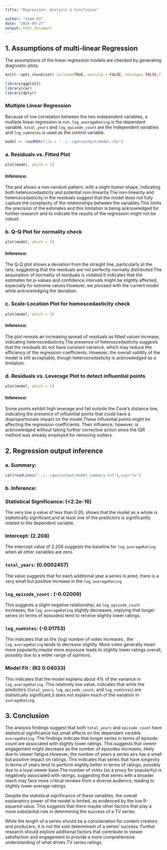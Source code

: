```yaml
---
title: "Regression: Analysis & Conclusion"

author: "team 03"
date: "2024-09-27"
output: html_document
---
```


## 1. Assumptions of multi-linear Regression

The assumptions of the linear regression models are checked by generating diagnostic plots.

```r
knitr::opts_chunk$set( include=TRUE, warning = FALSE, message= FALSE,fig.width = 8,fig.height = 6,fig.align = 'center',dpi=300,dev='png',fig.retina = 2,fig.cap = NULL)
```

```r
library(ggplot2)
library(car)
library(dplyr)
```

### Multiple Linear Regression

Because of low correlation between the two independent variables, a multiple linear regression is run. `log_averageRating` is the dependent variable, `total_years` and `log_episode_count` are the independent variables and `log_numVotes` is used as the control variable.


```r
model <- readRDS(file = "../../gen/output/model.rds")
```


### a. Residuals vs. Fitted Plot


```r

plot(model, which = 1)

```

#### Inference:
The plot shows a non-random pattern, with a slight funnel shape, indicating both heteroscedasticity and potential non-linearity.The non-linearity and heteroscedasticity in the residuals suggest that the model does not fully capture the complexity of the relationships between the variables.This limits the precision of the estimates and this limitation is being acknowledged for further research and to indicate the results of the regression might not be robust.


### b. Q-Q Plot for normality check

```r
plot(model, which = 2)

```

#### Inference:
The Q-Q plot shows a deviation from the straight line, particularly at the tails, suggesting that the residuals are not perfectly normally distributed.The assumption of normality of residuals is violated.It indicates that the estimates for p-values and confidence intervals might be slightly affected, especially for extreme values.However, we proceed with the current model while acknowledging the deviation. 


### c. Scale-Location Plot for homoscedasticity check

```r
plot(model, which = 3)
```

#### Inference:
The plot reveals an increasing spread of residuals as fitted values increase, indicating heteroscedasticity.The presence of heteroscedasticity suggests that the residuals do not have constant variance, which may reduce the efficiency of the regression coefficients. However, the overall validity of the model is still acceptable, though heteroscedasticity is acknowledged as a limitation.


### d. Residuals vs. Leverage Plot to detect influential points

```r
plot(model, which = 5)

```


#### Inference:
Some points exhibit high leverage and fall outside the Cook’s distance line, indicating the presence of influential points that could have a disproportionate impact on the model.These influential points might be affecting the regression coefficients. Their influence, however, is acknowledged without taking further corrective action since the IQR method was already employed for removing outliers.


## 2. Regression output inference

### a. Summary:

```r

cat(readLines("../../gen/output/model_summary.txt"),sep="\n")

```

### b. Inference: 

### Statistical Significance: (<2.2e-16)
The very low p value of less than 0.05, shows that the model as a whole is statistically significant,and at least one of the predictors is significantly related to the dependent variable.


### Intercept: (2.208)
The intercept value of 2.208 suggests the baseline for `log_averageRating` when all other variables are zero.


### `total_years`: (0.0002457)

The value suggests that for each additional year a series is aired, there is a very small but positive increase in the `log_averageRating`


### `log_episode_count` : (-0.02009)

This suggests a slight negative relationship; as `log_episode_count` increases, the `log_averageRating` slightly decreases, implying that longer series (in terms of episodes) tend to receive slightly lower ratings.


### `log_numVotes`: (-0.01753)

This indicates that as the (log) number of votes increases , the `log_averageRating` tends to decrease slightly. More votes generally mean more popularity,maybe more exposure leads to slightly lower ratings overall, possibly due to a wider range of opinions.


### Model Fit : (R2 0.04033)

This indicates that the model explains about 4% of the variance in `log_averageRating`. This relatively low value, indicates that while the predictors (`total_years`, `log_episode_count`, and `log_numVotes`) are statistically significant,it does not explain much of the variation in `averageRating`.


## 3. Conclusion

The analysis findings suggest that both `total_years` and `episode_count` have statistical significance but small effects on the dependant varaible `averageRating`. The findings indicate that longer series in terms of episode count are associated with slightly lower ratings. This suggests that viewer engagement might decrease as the number of episodes increases, likely due to viewer fatigue.However, the number of years a series airs has a small but positive impact on ratings. This indicates that series that have longevity in terms of years tend to perform slightly better in terms of ratings, possibly due to a loyal viewer base.The number of votes (as a proxy for popularity) is negatively associated with ratings, suggesting that series with a broader reach may face more critical reviews from a diverse audience, leading to slightly lower average ratings.

Despite the statistical significance of these variables, the overall explanatory power of the model is limited, as evidenced by the low R-squared value. This suggests that there maybe other factors that play a more substantial role in determining the success of a TV series.

While the length of a series should be a consideration for content creators and producers, it is not the sole determinant of a series' success. Further research should explore additional factors that contribute to viewer satisfaction and engagement to provide a more comprehensive understanding of what drives TV series ratings.
